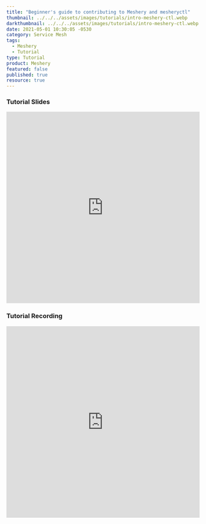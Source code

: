 ```yaml
---
title: "Beginner's guide to contributing to Meshery and mesheryctl"
thumbnail: ../../../assets/images/tutorials/intro-meshery-ctl.webp
darkthumbnail: ../../../assets/images/tutorials/intro-meshery-ctl.webp
date: 2021-05-01 10:30:05 -0530
category: Service Mesh
tags: 
  - Meshery
  - Tutorial
type: Tutorial
product: Meshery
featured: false
published: true
resource: true
---
```



<ResourcesWrapper> 
   <h3> Tutorial Slides </h3>
        <iframe	 src="https://docs.google.com/presentation/d/1oUzWQpFeFbpIs_sejtOPbF9J4nigj9ziEAzoWxmm6ig/embed?start=false&loop=false&delayms=3000" loading="lazy"
              frameBorder="0" allowFullScreen width="100%" height="500">	
        </iframe>
   <h3> Tutorial Recording </h3>   
        <iframe className="iframe" src="https://www.youtube.com/embed/hh_kFLZx3G4" loading="lazy"
              frameBorder="0" allow="accelerometer; autoplay; encrypted-media; gyroscope; picture-in-picture"allowFullScreen width="100%" height="500">
        </iframe>
</ResourcesWrapper>